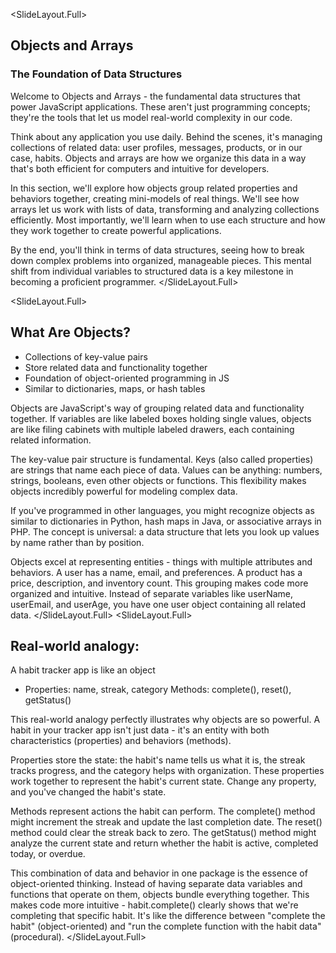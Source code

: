 
<SlideLayout.Full>
## Objects and Arrays
### The Foundation of Data Structures
<Notes>
Welcome to Objects and Arrays - the fundamental data structures that power JavaScript applications. These aren't just programming concepts; they're the tools that let us model real-world complexity in our code.

Think about any application you use daily. Behind the scenes, it's managing collections of related data: user profiles, messages, products, or in our case, habits. Objects and arrays are how we organize this data in a way that's both efficient for computers and intuitive for developers.

In this section, we'll explore how objects group related properties and behaviors together, creating mini-models of real things. We'll see how arrays let us work with lists of data, transforming and analyzing collections efficiently. Most importantly, we'll learn when to use each structure and how they work together to create powerful applications.

By the end, you'll think in terms of data structures, seeing how to break down complex problems into organized, manageable pieces. This mental shift from individual variables to structured data is a key milestone in becoming a proficient programmer.
</Notes>
</SlideLayout.Full>

<SlideLayout.Full>
 ## What Are Objects?
  - Collections of key-value pairs
  - Store related data and functionality together
  - Foundation of object-oriented programming in JS
  - Similar to dictionaries, maps, or hash tables
<Notes>
Objects are JavaScript's way of grouping related data and functionality together. If variables are like labeled boxes holding single values, objects are like filing cabinets with multiple labeled drawers, each containing related information.

The key-value pair structure is fundamental. Keys (also called properties) are strings that name each piece of data. Values can be anything: numbers, strings, booleans, even other objects or functions. This flexibility makes objects incredibly powerful for modeling complex data.

If you've programmed in other languages, you might recognize objects as similar to dictionaries in Python, hash maps in Java, or associative arrays in PHP. The concept is universal: a data structure that lets you look up values by name rather than by position.

Objects excel at representing entities - things with multiple attributes and behaviors. A user has a name, email, and preferences. A product has a price, description, and inventory count. This grouping makes code more organized and intuitive. Instead of separate variables like userName, userEmail, and userAge, you have one user object containing all related data.
</Notes>
</SlideLayout.Full>
<SlideLayout.Full>
  ## Real-world analogy: 
  A habit tracker app is like an object
  - Properties: name, streak, category
   Methods: complete(), reset(), getStatus()
<Notes>
This real-world analogy perfectly illustrates why objects are so powerful. A habit in your tracker app isn't just data - it's an entity with both characteristics (properties) and behaviors (methods).

Properties store the state: the habit's name tells us what it is, the streak tracks progress, and the category helps with organization. These properties work together to represent the habit's current state. Change any property, and you've changed the habit's state.

Methods represent actions the habit can perform. The complete() method might increment the streak and update the last completion date. The reset() method could clear the streak back to zero. The getStatus() method might analyze the current state and return whether the habit is active, completed today, or overdue.

This combination of data and behavior in one package is the essence of object-oriented thinking. Instead of having separate data variables and functions that operate on them, objects bundle everything together. This makes code more intuitive - habit.complete() clearly shows that we're completing that specific habit. It's like the difference between "complete the habit" (object-oriented) and "run the complete function with the habit data" (procedural).
</Notes>
</SlideLayout.Full>